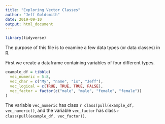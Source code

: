 ```yaml
---
title: "Exploring Vector Classes"
author: "Jeff Goldsmith"
date: 2019-09-10
output: html_document
---
```


```r
library(tidyverse)
```

The purpose of this file is to examine a few data types (or data classes) in R.

First we create a dataframe containing variables of four different types.

```r
example_df = tibble(
  vec_numeric = 5:8,
  vec_char = c("My", "name", "is", "Jeff"),
  vec_logical = c(TRUE, TRUE, TRUE, FALSE),
  vec_factor = factor(c("male", "male", "female", "female"))
)
```

The variable `vec_numeric` has class `r class(pull(example_df, vec_numeric))`, and the variable `vec_factor` has class `r class(pull(example_df, vec_factor))`.